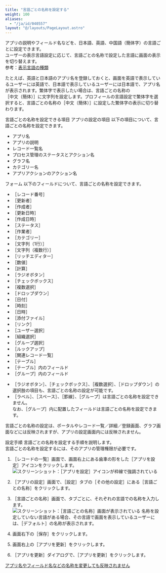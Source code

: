 ```yaml
---
title: "言語ごとの名称を設定する"
weight: 100
aliases:
  - "/ja/id/040557"
layout: "@/layouts/PageLayout.astro"
---
```




アプリの説明やフィールド名などを、日本語、英語、中国語（簡体字）の言語ごとに設定できます。  
ユーザーの表示言語設定に応じて、言語ごとの名称で設定した言語に画面の表示を切り替えます。  
参考：[表示言語の種類](/general/ja/id/020410.html#list_personal_language_20)

たとえば、英語と日本語のアプリ名を登録しておくと、画面を英語で表示しているユーザーには英語で、日本語で表示しているユーザーには日本語で、アプリ名が表示されます。繁体字で表示したい場合は、言語ごとの名称の<Wovn>［中文（簡体）］</Wovn>に文字列を設定します。プロフィールの言語設定で繁体字を選択すると、言語ごとの名称の<Wovn>［中文（簡体）］</Wovn>に設定した繁体字の表示に切り替わります。

<Heading id="app_settings_localize_10">言語ごとの名称を設定できる項目</Heading>
<Heading level={3} id="app_settings_localize_1010">アプリの設定の項目</Heading>
以下の項目について、言語ごとの名称を設定できます。

* アプリ名
* アプリの説明
* レコード一覧名
* プロセス管理のステータスとアクション名
* グラフ名
* カテゴリー名
* アプリアクションのアクション名

<Heading level={3} id="app_settings_localize_1020">フォーム</Heading>
以下のフィールドについて、言語ごとの名称を設定できます。

* <Wovn>［レコード番号］</Wovn>
* <Wovn>［更新者］</Wovn>
* <Wovn>［作成者］</Wovn>
* <Wovn>［更新日時］</Wovn>
* <Wovn>［作成日時］</Wovn>
* <Wovn>［ステータス］</Wovn>
* <Wovn>［作業者］</Wovn>
* <Wovn>［カテゴリー］</Wovn>
* <Wovn>［文字列（1行）］</Wovn>
* <Wovn>［文字列（複数行）］</Wovn>
* <Wovn>［リッチエディター］</Wovn>
* <Wovn>［数値］</Wovn>
* <Wovn>［計算］</Wovn>
* <Wovn>［ラジオボタン］</Wovn>
* <Wovn>［チェックボックス］</Wovn>
* <Wovn>［複数選択］</Wovn>
* <Wovn>［ドロップダウン］</Wovn>
* <Wovn>［日付］</Wovn>
* <Wovn>［時刻］</Wovn>
* <Wovn>［日時］</Wovn>
* <Wovn>［添付ファイル］</Wovn>
* <Wovn>［リンク］</Wovn>
* <Wovn>［ユーザー選択］</Wovn>
* <Wovn>［組織選択］</Wovn>
* <Wovn>［グループ選択］</Wovn>
* <Wovn>［ルックアップ］</Wovn>
* <Wovn>［関連レコード一覧］</Wovn>
* <Wovn>［テーブル］</Wovn>
* <Wovn>［テーブル］</Wovn>内のフィールド
* <Wovn>［グループ］</Wovn>内のフィールド

<Note>

* <Wovn>［ラジオボタン］</Wovn>、<Wovn>［チェックボックス］</Wovn>、<Wovn>［複数選択］</Wovn>、<Wovn>［ドロップダウン］</Wovn>の選択肢の項目も、言語ごとの名称の設定が可能です。
* <Wovn>［ラベル］</Wovn>、<Wovn>［スペース］</Wovn>、<Wovn>［罫線］</Wovn>、<Wovn>［グループ］</Wovn>は言語ごとの名称を設定できません。  
  なお、<Wovn>［グループ］</Wovn>内に配置したフィールドは言語ごとの名称を設定できます。


</Note>

<Warning>

言語ごとの名称の設定は、ポータルやレコード一覧／詳細／登録画面、グラフ画面などには反映されますが、アプリの設定画面内には反映されません。


</Warning>

<Heading id="app_settings_localize_20">設定手順</Heading>
言語ごとの名称を設定する手順を説明します。  
言語ごとの名称を設定するには、そのアプリの管理権限が必要です。

1. <Wovn>［レコードの一覧］</Wovn>画面で、画面右上にある歯車の形をした<Wovn>［アプリを設定］</Wovn>アイコンをクリックします。  
   <Img src="/k/kintone/img/settings_new_icon.png" alt="スクリーンショット：［アプリを設定］アイコンが枠線で強調されている" />

1. <Wovn>［アプリの設定］</Wovn>画面で、<Wovn>［設定］</Wovn>タブの<Wovn>［その他の設定］</Wovn>にある<Wovn>［言語ごとの名称］</Wovn>をクリックします。

1. <Wovn>［言語ごとの名称］</Wovn>画面で、タブごとに、それぞれの言語での名称を入力します。  
   <Img src="/k/kintone/img-ja/localize_img01.png" alt="スクリーンショット：［言語ごとの名称］画面が表示されている" />
  名称を設定していない言語がある場合、その言語で画面を表示しているユーザーには、<Wovn>［デフォルト］</Wovn>の名称が表示されます。

1. 画面右下の<Wovn>［保存］</Wovn>をクリックします。

1. 画面右上の<Wovn>［アプリを更新］</Wovn>をクリックします。

1. <Wovn>［アプリを更新］</Wovn>ダイアログで、<Wovn>［アプリを更新］</Wovn>をクリックします。

<Reference>

[アプリ名やフィールド名などの名称を変更しても反映されません](/k/ja/id/040252.html)


</Reference>
